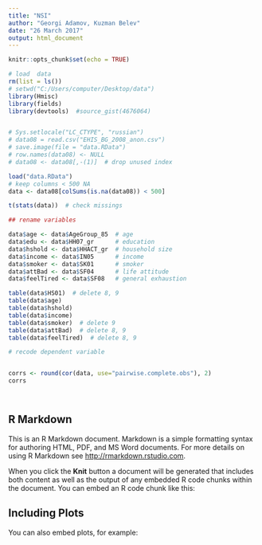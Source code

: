 ---
title: "NSI"
author: "Georgi Adamov, Kuzman Belev"
date: "26 March 2017"
output: html_document
---

```{r setup, include=FALSE}
knitr::opts_chunk$set(echo = TRUE)
```




```{r warning = FALSE, message=FALSE, echo = FALSE}
# load  data 
rm(list = ls())
# setwd("C:/Users/computer/Desktop/data")
library(Hmisc)
library(fields)
library(devtools)  #source_gist(4676064)


# Sys.setlocale("LC_CTYPE", "russian")
# data08 = read.csv("EHIS_BG_2008_anon.csv")
# save.image(file = "data.RData")
# row.names(data08) <- NULL
# data08 <- data08[,-(1)]  # drop unused index

load("data.RData")
# keep columns < 500 NA
data <- data08[colSums(is.na(data08)) < 500]

t(stats(data))  # check missings

## rename variables

data$age <- data$AgeGroup_85  # age
data$edu <- data$HH07_gr      # education
data$hshold <- data$HHACT_gr  # household size
data$income <- data$IN05      # income
data$smoker <- data$SK01      # smoker
data$attBad <- data$SF04      # life attitude
data$feelTired <- data$SF08   # general exhaustion

table(data$HS01)  # delete 8, 9
table(data$age)
table(data$hshold)
table(data$income)
table(data$smoker)  # delete 9
table(data$attBad)  # delete 8, 9
table(data$feelTired)  # delete 8, 9

# recode dependent variable


corrs <- round(cor(data, use="pairwise.complete.obs"), 2)
corrs




```





## R Markdown

This is an R Markdown document. Markdown is a simple formatting syntax for authoring HTML, PDF, and MS Word documents. For more details on using R Markdown see <http://rmarkdown.rstudio.com>.

When you click the **Knit** button a document will be generated that includes both content as well as the output of any embedded R code chunks within the document. You can embed an R code chunk like this:


## Including Plots

You can also embed plots, for example:



